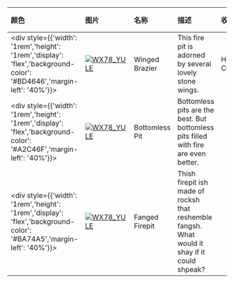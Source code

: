 | 颜色                                                                                                                        | 图片                                                                                                                                                                 | 名称                    | 描述                                                              | 收集             | 品质    | 交易 |
| :-------------------------------------------------------------------------------------------------------------------------- | :------------------------------------------------------------------------------------------------------------------------------------------------------------------- | :---------------------- | :---------------------------------------------------------------- | :--------------- | :------ | :--- |
| <div style={{'width': '1rem','height': '1rem','display': 'flex','background-color': '#BD4646','margin-left': '40%'}}></div> | [![WX78_YULE](https://items.kleientertainment.com/images/DST/FIREPIT_FIREBIRD/small)](https://items.kleientertainment.com/images/DST/FIREPIT_FIREBIRD/small)                                                           | Winged Brazier                            | This fire pit is adorned by several lovely stone wings.                                                                                                                                                                                                                                                                                    | Heart Collection                | Elegant                  | 否   |
| <div style={{'width': '1rem','height': '1rem','display': 'flex','background-color': '#A2C46F','margin-left': '40%'}}></div> | [![WX78_YULE](https://items.kleientertainment.com/images/DST/FIREPIT_HOLE/small)](https://items.kleientertainment.com/images/DST/FIREPIT_HOLE/small)                                                                   | Bottomless Pit                            | Bottomless pits are the best. But bottomless pits filled with fire are even better.                                                                                                                                                                                                                                                        |                                 | Loyal                    | 否   |
| <div style={{'width': '1rem','height': '1rem','display': 'flex','background-color': '#BA74A5','margin-left': '40%'}}></div> | [![WX78_YULE](https://items.kleientertainment.com/images/DST/FIREPIT_FANGED/small)](https://items.kleientertainment.com/images/DST/FIREPIT_FANGED/small)                                                               | Fanged Firepit                            | Thish firepit ish made of rocksh that reshemble fangsh. What would it shay if it could shpeak?                                                                                                                                                                                                                                             |                                 | Distinguished            | 是   |
